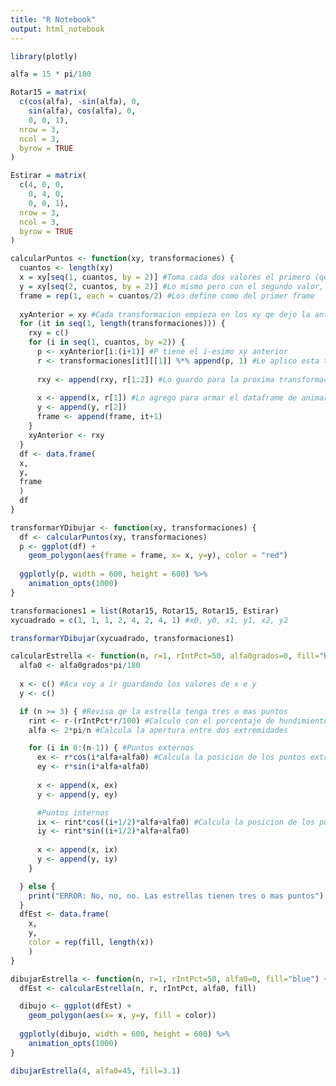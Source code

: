 ---
title: "R Notebook"
output: html_notebook
---
```{r}
library(plotly)
```

```{r}
alfa = 15 * pi/180

Rotar15 = matrix(
  c(cos(alfa), -sin(alfa), 0,
    sin(alfa), cos(alfa), 0,
    0, 0, 1),
  nrow = 3,
  ncol = 3,
  byrow = TRUE
)
```

```{r}
Estirar = matrix(
  c(4, 0, 0,
    0, 4, 0,
    0, 0, 1),
  nrow = 3,
  ncol = 3,
  byrow = TRUE
)
```

```{r}
calcularPuntos <- function(xy, transformaciones) {
  cuantos <- length(xy)
  x = xy[seq(1, cuantos, by = 2)] #Toma cada dos valores el primero (qe seria la x)
  y = xy[seq(2, cuantos, by = 2)] #Lo mismo pero con el segundo valor, qe es la y
  frame = rep(1, each = cuantos/2) #Los define como del primer frame
  
  xyAnterior = xy #Cada transformacion empieza en los xy qe dejo la anterior
  for (it in seq(1, length(transformaciones))) {
    rxy = c()
    for (i in seq(1, cuantos, by =2)) {
      p <- xyAnterior[i:(i+1)] #P tiene el i-esimo xy anterior
      r <- transformaciones[it][[1]] %*% append(p, 1) #Le aplico esta transformacion
      
      rxy <- append(rxy, r[1:2]) #Lo guardo para la proxima transformacion
      
      x <- append(x, r[1]) #Lo agrego para armar el dataframe de animar
      y <- append(y, r[2])
      frame <- append(frame, it+1)
    }
    xyAnterior <- rxy
  }
  df <- data.frame(
  x,
  y,
  frame
  )
  df
}

transformarYDibujar <- function(xy, transformaciones) {
  df <- calcularPuntos(xy, transformaciones)
  p <- ggplot(df) +
    geom_polygon(aes(frame = frame, x= x, y=y), color = "red")
   
  ggplotly(p, width = 600, height = 600) %>%
    animation_opts(1000)
}
```

```{r}
transformaciones1 = list(Rotar15, Rotar15, Rotar15, Estirar)
xycuadrado = c(1, 1, 1, 2, 4, 2, 4, 1) #x0, y0, x1, y1, x2, y2

transformarYDibujar(xycuadrado, transformaciones1)
```

```{r}
calcularEstrella <- function(n, r=1, rIntPct=50, alfa0grados=0, fill="blue") {#Me pasas la distancia de los puntos al centro; qe tanto qeres qe se hunda (en porcentaje de r) y la cantidad de puntos qe qeres qe dibuje
  alfa0 <- alfa0grados*pi/180
  
  x <- c() #Aca voy a ir guardando los valores de x e y
  y <- c()

  if (n >= 3) { #Revisa qe la estrella tenga tres o mas puntos
    rint <- r-(rIntPct*r/100) #Calculo con el porcentaje de hundimiento la distancia de los puntos internos al centro
    alfa <- 2*pi/n #Calcula la apertura entre dos extremidades

    for (i in 0:(n-1)) { #Puntos externos
      ex <- r*cos(i*alfa+alfa0) #Calcula la posicion de los puntos extremos
      ey <- r*sin(i*alfa+alfa0)
      
      x <- append(x, ex)
      y <- append(y, ey)

      #Puntos internos
      ix <- rint*cos((i+1/2)*alfa+alfa0) #Calcula la posicion de los puntos internos
      iy <- rint*sin((i+1/2)*alfa+alfa0)
      
      x <- append(x, ix)
      y <- append(y, iy)
    }

  } else {
    print("ERROR: No, no, no. Las estrellas tienen tres o mas puntos")
  }
  dfEst <- data.frame(
    x,
    y,
    color = rep(fill, length(x))
    )
}

dibujarEstrella <- function(n, r=1, rIntPct=50, alfa0=0, fill="blue") {
  dfEst <- calcularEstrella(n, r, rIntPct, alfa0, fill)

  dibujo <- ggplot(dfEst) +
    geom_polygon(aes(x= x, y=y, fill = color))
   
  ggplotly(dibujo, width = 600, height = 600) %>%
    animation_opts(1000)
}

dibujarEstrella(4, alfa0=45, fill=3.1)
```